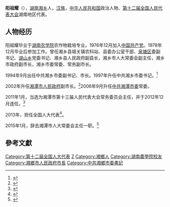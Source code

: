 '''阳祖耀'''（{{bd|1955年||}}），[[湖南|湖南]][[湘乡|湘乡]]人，[[汉族|汉族]]，[[中华人民共和国|中华人民共和国]]政治人物、[[第十二届全国人民代表大会|第十二届全国人民代表大会]]湖南地区代表。

== 人物经历 ==

阳祖耀毕业于[[湖南农学院|湖南农学院]]农作物栽培专业。1976年12月加入[[中国共产党|中国共产党]]。1978年12月毕业后参加工作。曾任湘乡县城关镇农科站、县委办公室干部、[[泉塘鎮_(湘鄉市)|泉塘区]]委副书记、[[泉塘鎮_(湘鄉市)|湖山乡]]党委书记、湘乡县人民政府副县长，湘乡市人大常委会副主任，湘乡市政府副市长，湘乡市委常委、常务副市长。

1994年9月出任中共湘乡市委副书记、市长。1997年升任中共湘乡市委书记。<ref>{{cite web |author1=邬雅琳 |title=【龙城巨变】阳祖耀：期待龙城再次飞跃 |url=https://news.xtol.cn/2017/0912/5146733.shtml |website=湘潭在线 |accessdate=2017-09-12}}</ref>

2002年升任[[湘潭市人民政府|湘潭市人民政府]]副市长。<ref>{{cite web |title=副市长阳祖耀到湘乡市月山镇龙冲村现场办公 |url=https://news.xtol.cn/2006/0516/8294.shtml |website=湘潭在线 |publisher=湘潭日报 |accessdate=2006-05-16}}</ref>2006年9月升任[[中国共产党湘潭市委员会|中共湘潭市委]]常委。

2011年1月，当选为湘潭市第十三届人民代表大会常务委员会主任，并于2012年12月连任。<ref>{{cite web |author1=中国经济网 |title=湘潭市新一届人大主任、副主任、秘书长简历(主任阳祖耀) |url=http://district.ce.cn/newarea/sddy/201212/31/t20121231_23990814.shtml |website=中国经济网地方党政领导资料库 |accessdate=2022-01-30}}</ref>

2013年，担任全国人大代表<ref>{{cite news|title=全国人大代表信息-阳祖耀|url= http://210.82.31.1:8084/delegate/viewDelegate.action?dbid=121675|accessdate=2013-04-05|newspaper=全国人大网|archive-url=https://web.archive.org/web/20160305221135/http://www.npc.gov.cn/delegate/viewDelegate.action?dbid=121675|archive-date=2016-03-05|dead-url=yes}}</ref>。

2015年1月，辞去湘潭市人大常委会主任一职。<ref>{{cite web |title=湘潭市人民代表大会常务委员会关于接受阳祖耀等辞职的决定 |url=http://www.xtrd.gov.cn/rdxw/gzdt/2015-01-16/10407.html |website=湘潭市人大常委会 |accessdate=2022-01-30 |quote=2015年1月15日湘潭市第十四届人民代表大会常务委员会第十四次会议决定接受：阳祖耀辞去湘潭市第十四届人民代表大会常务委员会主任职务}}</ref>

==參考文獻==
{{reflist}}

[[Category:第十二届全国人大代表|Category:第十二届全国人大代表]]
[[Category:陽姓|Z]]
[[Category:湘鄉人|Category:湘鄉人]]
[[Category:湖南農學院校友|Category:湖南農學院校友]]
[[Category:湘鄉市人民政府市長|Category:湘鄉市人民政府市長]]
[[Category:中共湘鄉市委書記|Category:中共湘鄉市委書記]]